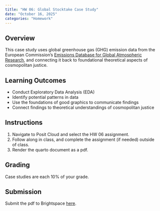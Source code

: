 ```yaml
---
title: "HW 06: Global Stocktake Case Study"
date: "October 16, 2025"
categories: "Homework"
---
```


## Overview 
This case study uses global greenhouse gas (GHG) emission data from the European Commission's [Emissions Database for Global Atmospheric Research](https://edgar.jrc.ec.europa.eu/report_2024#data_download), and connecting it back to foundational theoretical aspects of cosmopolitan justice.

## Learning Outcomes
- Conduct Exploratory Data Analysis (EDA)
- Identify potential patterns in data
- Use the foundations of good graphics to communicate findings
- Connect findings to theoretical understandings of cosmopolitan justice

## Instructions
1. Navigate to Posit Cloud and select the HW 06 assignment. 
2. Follow along in class, and complete the assignment (if needed) outside of class.
3. Render the quarto document as a pdf.

## Grading

Case studies are each 10% of your grade.


## Submission
Submit the pdf to Brightspace [here](https://brightspace.wellesley.edu/d2l/lms/dropbox/user/folders_list.d2l?ou=7420&isprv=0).

